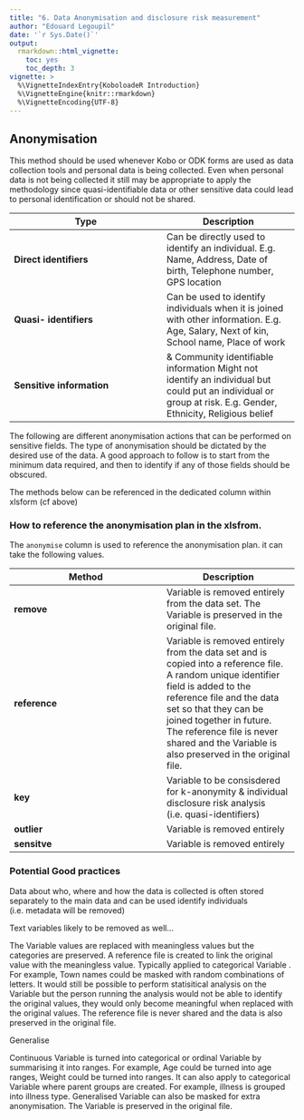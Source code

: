 ```yaml
---
title: "6. Data Anonymisation and disclosure risk measurement"
author: "Edouard Legoupil"
date: '`r Sys.Date()`'
output: 
  rmarkdown::html_vignette:
    toc: yes
    toc_depth: 3
vignette: >
  %\VignetteIndexEntry{KoboloadeR Introduction}
  %\VignetteEngine{knitr::rmarkdown}
  %\VignetteEncoding{UTF-8}
---
```



## Anonymisation

This method should be used whenever Kobo or ODK forms are used as data collection tools and personal data is being collected. Even when personal data is not being collected it still may be appropriate to apply the methodology since quasi-identifiable data or other sensitive data could lead to personal identification or should not be shared.



Type            | Description
----------------|--------------
__Direct identifiers__      |	Can be directly used to identify an individual. E.g. Name, Address, Date of birth, Telephone number, GPS location
__Quasi- identifiers__      |	Can be used to identify individuals when it is joined with other information. E.g. Age, Salary, Next of kin, School name, Place of work
__Sensitive information__      | & Community identifiable information	Might not identify an individual but could put an individual or group at risk. E.g. Gender, Ethnicity, Religious belief



The following are different anonymisation actions that can be performed on sensitive fields. The type of anonymisation should be dictated by the desired use of the data. A good approach to follow is to start from the minimum data required, and then to identify if any of those fields should be obscured.

The methods below can be referenced in the dedicated column within xlsform (cf above)

### How to reference the anonymisation plan in the xlsfrom. 

The `anonymise` column is used to reference the anonymisation plan. it can take the following values.

Method          | Description
----------------|--------------
__remove__      |	Variable is removed entirely from the data set. The Variable  is preserved in the original file.  
__reference__   |	Variable is removed entirely from the data set and is copied into a reference file. A random unique identifier field is added to the reference file and the data set so that they can be joined together in future.  The reference file is never shared and the Variable  is also preserved in the original file.  
__key__   |	Variable to be consisdered for k-anonymity & individual disclosure risk analysis (i.e. quasi-identifiers)
__outlier__   |	Variable is removed entirely
__sensitve__   |	Variable is removed entirely

### Potential Good practices

Data about who, where and how the data is collected is often stored separately to the main data and can be used identify individuals (i.e. metadata will be removed)

Text variables likely to be removed as well... 

The Variable  values are replaced with meaningless values but the categories are preserved. A reference file is created to link the original value with the meaningless value. Typically applied to categorical Variable . For example, Town names could be masked with random combinations of letters. It would still be possible to perform statisitical analysis on the Variable  but the person running the analysis would not be able to identify the original values, they would only become meaningful when replaced with the original values. The reference file is never shared and the data is also preserved in the original file.  

Generalise

Continuous Variable  is turned into categorical or ordinal Variable  by summarising it into ranges. For example, Age could be turned into age ranges, Weight could be turned into ranges. It can also apply to categorical Variable  where parent groups are created. For example, illness is grouped into illness type. Generalised Variable  can also be masked for extra anonymisation. The Variable  is preserved in the original file.  
